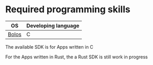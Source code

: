 # Required programming skills

| OS                              | Developing language |
| ------------------------------- | ------------------- |
| [Bolos](../bolos)               | C                   | 

The available SDK is for Apps written in C

For the Apps written in Rust, the a Rust SDK is still work in progress